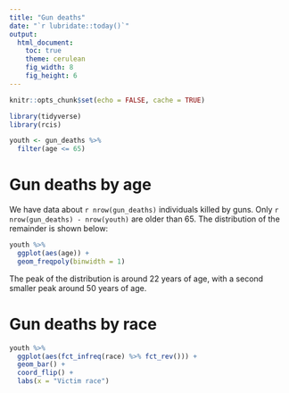 ```yaml
---
title: "Gun deaths"
date: "`r lubridate::today()`"
output:
  html_document:
    toc: true
    theme: cerulean
    fig_width: 8
    fig_height: 6
---
```


```r
knitr::opts_chunk$set(echo = FALSE, cache = TRUE)

library(tidyverse)
library(rcis)

youth <- gun_deaths %>%
  filter(age <= 65)
```

# Gun deaths by age

We have data about `r nrow(gun_deaths)` individuals killed by guns. Only `r nrow(gun_deaths) - nrow(youth)` are older than 65. The distribution of the remainder is shown below:

```r
youth %>% 
  ggplot(aes(age)) + 
  geom_freqpoly(binwidth = 1)
```

The peak of the distribution is around 22 years of age, with a second smaller peak around 50 years of age.

# Gun deaths by race

```r
youth %>%
  ggplot(aes(fct_infreq(race) %>% fct_rev())) +
  geom_bar() +
  coord_flip() +
  labs(x = "Victim race")
```
